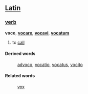 ==[[Latin]]==
===[[verb]]===
'''voco''', '''[[vocare]]''', '''[[vocavi]]''', '''[[vocatum]]'''

# to [[call]]
====Derived words====
: [[advoco]], [[vocatio]], [[vocatus]], [[vocito]]
====Related words====
: [[vox]]